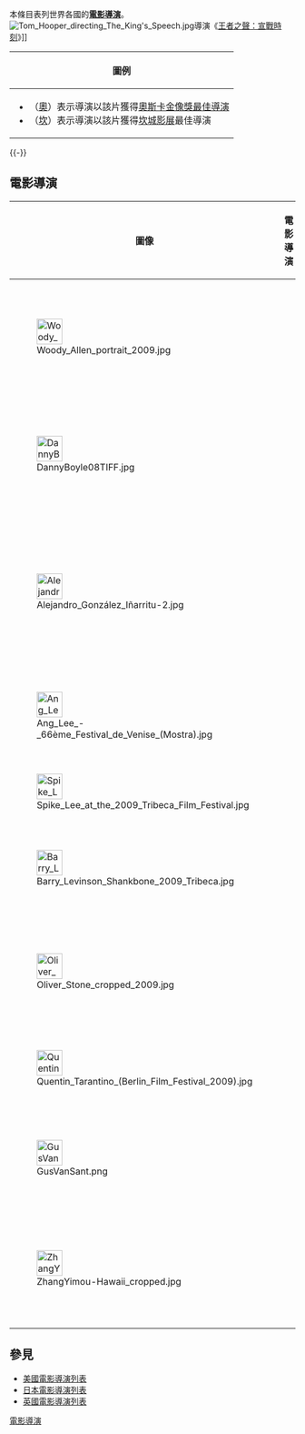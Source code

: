 {{動態列表}}
本條目表列世界各國的'''[[電影導演|電影導演]]'''。
[[File:Tom_Hooper_directing_The_King's_Speech.jpg|thumb]]導演《[[王者之聲：宣戰時刻|王者之聲：宣戰時刻]]》]]
{| class="toccolours" align="center"
! 圖例
|-
| 
* （[[奧斯卡最佳導演獎|奧]]）表示導演以該片獲得[[奧斯卡最佳導演獎|奧斯卡金像獎最佳導演]]
* （[[坎城影展|坎]]）表示導演以該片獲得[[坎城影展|坎城影展]]最佳導演
|}
{{-}}
== 電影導演 ==
{|class="wikitable sortable"
!class="unsortable"| 圖像
! 電影導演
! 國家
!class="unsortable"| 代表作及備註
|-
| [[File:Woody_Allen_portrait_2009.jpg|45px]]
| {{sort|Allen, Woody|[[伍迪·艾倫|伍迪·艾倫]] Woody Allen}}
| {{USA}}
| 《[[安妮霍爾|安妮霍爾]]》{{small|（1977年）（[[奧斯卡最佳導演獎|奧]]）}}、《[[情遇巴塞隆納|情遇巴塞隆納]]》{{small|（2008年）}}
|-
| [[File:DannyBoyle08TIFF.jpg|45px]]
| {{sort|Boyle, Danny|[[丹尼·鮑伊|丹尼·鮑伊]] Danny Boyle}}
| {{USA}}
| 《[[猜火車|猜火車]]》{{small|（1996年）}}、《[[貧民百萬富翁|貧民百萬富翁]]》{{small|（2008年）（[[奧斯卡最佳導演獎|奧]]）}}
|-
| [[File:Alejandro_González_Iñarritu-2.jpg|45px]]
| {{sort|Iñarritu, Alejandro González|[[阿利安卓·崗札雷·伊納利圖|阿利安卓·崗札雷·伊納利圖]] Alejandro González Iñarritu}}
| {{MEX}}
| 《[[愛情像母狗|愛情像母狗]]》{{small|（2000年）}}、《[[靈魂的重量|靈魂的重量]]》{{small|（2003年）}}、《[[火線交錯|火線交錯]]》{{small|（2006年）（[[坎城影展|坎]]）}}
|-
| [[File:Ang_Lee_-_66ème_Festival_de_Venise_(Mostra).jpg|45px]]
| {{sort|Lee, Ang|[[李安|李安]]}}
| {{TWN}}
| 《[[臥虎藏龍|臥虎藏龍]]》{{small|（1999年）}}、《[[斷背山|斷背山]]》{{small|（2006年）（[[奧斯卡最佳導演獎|奧]]）}}
|-
| [[File:Spike_Lee_at_the_2009_Tribeca_Film_Festival.jpg|45px]]
| {{sort|Lee, Spike|[[史派克·李|史派克·李]] Spike Lee}}
| {{USA}}
| 《[[為所應為|為所應為]]》{{small|（1989年）}}
|-
| [[File:Barry_Levinson_Shankbone_2009_Tribeca.jpg|45px]]
| {{sort|Levinson, Barry|[[巴瑞·李文森|巴瑞·李文森]] Barry Levinson}}
| {{USA}}
| 《[[雨人|雨人]]》{{small|（1988年）（[[奧斯卡最佳導演獎|奧]]）}}、《[[豪情四海|豪情四海]]》{{small|（1991年）}}
|-
| [[File:Oliver_Stone_cropped_2009.jpg|45px]]
| {{sort|Stone, Oliver|[[奧利佛·史東|奧利佛·史東]] Oliver Stone}}
| {{USA}}
| 《[[前進高棉|前進高棉]]》{{small|（1986年）（[[奧斯卡最佳導演獎|奧]]）}}、《[[七月四日誕生|七月四日誕生]]》{{small|（1989年）（[[奧斯卡最佳導演獎|奧]]）}}
|-
| [[File:Quentin_Tarantino_(Berlin_Film_Festival_2009).jpg|45px]]
| {{sort|Tarantino, Quentin|[[昆汀·塔倫提諾|昆汀·塔倫提諾]] Quentin Tarantino}}
| {{USA}}
| 《[[黑色追緝令|黑色追緝令]]》{{small|（1994年）}}
|-
| [[File:GusVanSant.png|45px]]
| {{sort|Van Sant, Gus|[[葛斯·范·桑|葛斯·范·桑]] Gus Van Sant}}
| {{USA}}
| 《[[心靈捕手|心靈捕手]]》{{small|（1997年）}}、《[[自由大道_(電影)|自由大道]]》{{small|（2008年）}}
|-
| [[File:ZhangYimou-Hawaii_cropped.jpg|45px]]
| {{sort|Zhang Yimou|[[張藝謀|張藝謀]]}}
| {{CHN}}
| 《[[大紅燈籠高高掛|大紅燈籠高高掛]]》{{small|（1992年）}}、《[[英雄_(電影)|英雄]]》{{small|（2002年）}}
|}

== 參見 ==
* [[美國電影導演列表|美國電影導演列表]]
* [[日本電影導演列表|日本電影導演列表]]
* [[英國電影導演列表|英國電影導演列表]]

[[Category:電影導演|]]